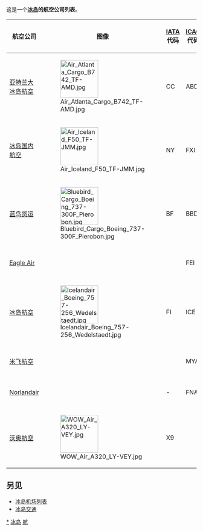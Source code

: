 这是一个'''[[冰岛|冰岛]]的航空公司列表'''。

{| border=0 cellpadding=2 cellspacing=3 class="wikitable sortable"
|- valign="middle"
! 航空公司
! 图像
! [[IATA|IATA]]代码
! [[ICAO|ICAO]]代码
! [[呼号|呼号]]
! 成立时间
|-
| [[亚特兰大冰岛航空|亚特兰大冰岛航空]] || [[File:Air_Atlanta_Cargo_B742_TF-AMD.jpg|100px]]|| CC || ABD || ATLANTA || 1986年
|-
| [[冰岛国内航空|冰岛国内航空]] || [[File:Air_Iceland_F50_TF-JMM.jpg|100px]] || NY || FXI || FAXI || 1997年
|-
| [[蓝鸟货运|蓝鸟货运]] ||[[File:Bluebird_Cargo_Boeing_737-300F_Pierobon.jpg|100px]] || BF || BBD || BLUE CARGO || 2000年
|-
| [[Eagle_Air_(Iceland)|Eagle Air]] || || || FEI || ARCTIC EAGLE || 1970年
|-
| [[冰岛航空|冰岛航空]] || [[File:Icelandair_Boeing_757-256_Wedelstaedt.jpg|100px]] || FI || ICE || ICEAIR || 1937年
|-
| [[米飞航空|米飞航空]] || ||  || MYA || MYFLUG || 1985年
|-
| [[Norlandair|Norlandair]] || || - || FNA || - || 2008年
|-
| [[沃奥航空|沃奥航空]] || [[File:WOW_Air_A320_LY-VEY.jpg|100px]] || X9 || || - || 2012年
|}

== 另见 ==

* [[冰岛机场列表|冰岛机场列表]]
* [[冰岛交通|冰岛交通]]

{{Airlines of Iceland}}
{{List of airlines in Europe}}
{{List of airlines}}
{{Europe topic|航空公司列表}}

[[Category:冰岛航空公司|*]]
[[Category:各国航空公司列表|冰岛]]
[[Category:冰岛列表|航]]